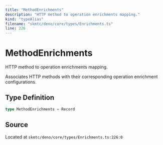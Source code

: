 ```yaml
---
title: "MethodEnrichments"
description: "HTTP method to operation enrichments mapping."
kind: "typeAlias"
filename: "skmtc/deno/core/types/Enrichments.ts"
line: 226
---
```


# MethodEnrichments

HTTP method to operation enrichments mapping.

Associates HTTP methods with their corresponding operation enrichment configurations.

## Type Definition

```typescript
type MethodEnrichments = Record
```

## Source

Located at `skmtc/deno/core/types/Enrichments.ts:226:0`
